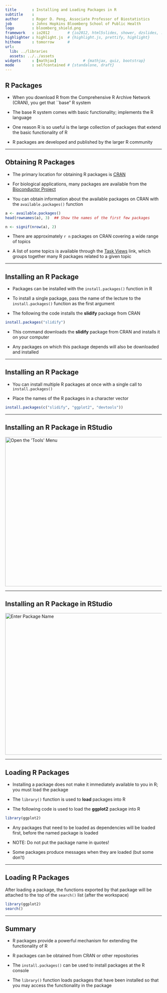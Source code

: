 ```yaml
---
title       : Installing and Loading Packages in R
subtitle    : 
author      : Roger D. Peng, Associate Professor of Biostatistics
job         : Johns Hopkins Bloomberg School of Public Health
logo        : bloomberg_shield.png
framework   : io2012        # {io2012, html5slides, shower, dzslides, ...}
highlighter : highlight.js  # {highlight.js, prettify, highlight}
hitheme     : tomorrow      # 
url:
  lib: ../libraries
  assets: ../../assets
widgets     : [mathjax]            # {mathjax, quiz, bootstrap}
mode        : selfcontained # {standalone, draft}
---
```


## R Packages

- When you download R from the Comprehensive R Archive Network (CRAN),
  you get that ``base" R system

- The base R system comes with basic functionality; implements the R language

- One reason R is so useful is the large collection of packages that
  extend the basic functionality of R

- R packages are developed and published by the larger R community

--- 

## Obtaining R Packages

- The primary location for obtaining R packages is
  [CRAN](http://cran.r-project.org)

- For biological applications, many packages are available from the
  [Bioconductor Project](http://bioconductor.org)

- You can obtain information about the available packages on CRAN with
  the `available.packages()` function

```r
a <- available.packages()
head(rownames(a), 3)  ## Show the names of the first few packages
```

```r
n <- signif(nrow(a), 2)
```

- There are approximately `r n` packages on CRAN covering a wide range of topics

- A list of some topics is available through the [Task
  Views](http://cran.r-project.org/web/views/) link, which groups
  together many R packages related to a given topic

---

## Installing an R Package

- Packages can be installed with the `install.packages()`
  function in R

- To install a single package, pass the name of the lecture to the
  `install.packages()` function as the first argument

- The following the code installs the **slidify** package from CRAN

```r
install.packages("slidify")
```

- This command downloads the **slidify** package from CRAN and
  installs it on your computer

- Any packages on which this package depends will also be downloaded
  and installed

---

## Installing an R Package

- You can install multiple R packages at once with a single call to
  `install.packages()`

- Place the names of the R packages in a character vector

```r
install.packages(c("slidify", "ggplot2", "devtools"))
```

---

## Installing an R Package in RStudio

<img src="../../assets/img/InstallLoadRPkgs/InstallPackageRStudio1crop.png" alt="Open the 'Tools' Menu" height=481 width=734>

--- 

## Installing an R Package in RStudio

<img src="../../assets/img/InstallLoadRPkgs/InstallPackageRStudio2.png" alt="Enter Package Name" height=456 width=586>

---

## Loading R Packages

- Installing a package does not make it immediately available to you
  in R; you must load the package

- The `library()` function is used to **load** packages into R

- The following code is used to load the **ggplot2** package into R

```r
library(ggplot2)
```

- Any packages that need to be loaded as dependencies will be loaded
  first, before the named package is loaded

- NOTE: Do not put the package name in quotes!

- Some packages produce messages when they are loaded (but some don't)

---

## Loading R Packages

After loading a package, the functions exported by that package will
be attached to the top of the `search()` list (after the workspace)

```r
library(ggplot2)
search()
```

---

## Summary

- R packages provide a powerful mechanism for extending the
  functionality of R

- R packages can be obtained from CRAN or other repositories

- The `install.packages()` can be used to install packages at the R
  console

- The `library()` function loads packages that have been installed so
  that you may access the functionality in the package
